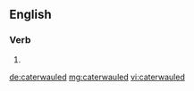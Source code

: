 ==English==

===Verb===
{{head|en}}

# {{en-past of|caterwaul}}

[[de:caterwauled]]
[[mg:caterwauled]]
[[vi:caterwauled]]